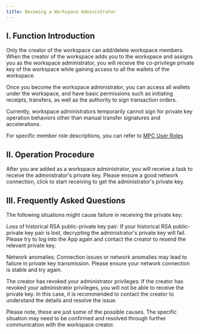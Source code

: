 ```yaml
---
title: Becoming a Workspace Administrator
---
```


## I. Function Introduction

<Note>Only the creator of the workspace can add/delete workspace members.</Note>
When the creator of the workspace adds you to the workspace and assigns you as the workspace administrator, you will receive the co-privilege private key of the workspace while gaining access to all the wallets of the workspace.

<Tip> 
Once you become the workspace administrator, you can access all wallets under the workspace, and have basic permissions such as initiating receipts, transfers, as well as the authority to sign transaction orders.

Currently, workspace administrators temporarily cannot sign for private key operation behaviors other than manual transfer signatures and accelerations.

For specific member role descriptions, you can refer to [MPC User Roles](/help-center/manage-mpc/user-setting/user-role)
</Tip>

## II. Operation Procedure

<Steps>
<Step title="Open the App, Select the Workflow Module">
   After you are added as a workspace administrator, you will receive a task to receive the administrator's private key.
</Step>

<Step title="Receive Private Key">
Please ensure a good network connection, click to start receiving to get the administrator's private key.
</Step>

</Steps>


## III. Frequently Asked Questions

<Accordion title="What situations might prevent me from receiving the private key?">
The following situations might cause failure in receiving the private key:

Loss of historical RSA public-private key pair: If your historical RSA public-private key pair is lost, decrypting the administrator's private key will fail. Please try to log into the App again and contact the creator to resend the relevant private key.

Network anomalies: Connection issues or network anomalies may lead to failure in private key transmission. Please ensure your network connection is stable and try again.

The creator has revoked your administrator privileges: If the creator has revoked your administrator privileges, you will not be able to receive the private key. In this case, it is recommended to contact the creator to understand the details and resolve the issue.

Please note, these are just some of the possible causes. The specific situation may need to be confirmed and resolved through further communication with the workspace creator.
</Accordion>

